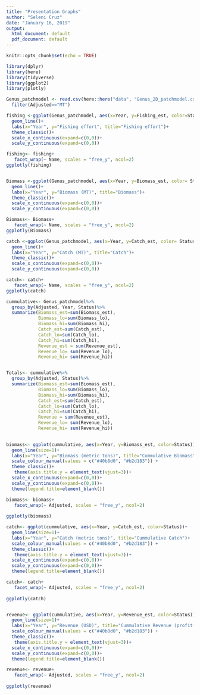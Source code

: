```yaml
---
title: "Presentation Graphs"
author: "Seleni Cruz"
date: "January 16, 2019"
output:
  html_document: default
  pdf_document: default
---
```


```r
knitr::opts_chunk$set(echo = TRUE)
```

```r
library(dplyr)
library(here)
library(tidyverse)
library(ggplot2)
library(plotly)
```


```r
Genus_patchmodel <- read.csv(here::here("data", "Genus_2D_patchmodel.csv"))%>%
  filter(Adjusted=="MT")

fishing <-ggplot(Genus_patchmodel, aes(x=Year, y=Fishing_est, color=Status))+
  geom_line()+
  labs(x="Year", y="Fishing effort", title="Fishing effort")+
  theme_classic()+
  scale_x_continuous(expand=c(0,0))+
  scale_y_continuous(expand=c(0,0))

fishing<- fishing+
   facet_wrap(~ Name, scales = "free_y", ncol=2)
ggplotly(fishing)


Biomass <-ggplot(Genus_patchmodel, aes(x=Year, y=Biomass_est, color= Status))+
  geom_line()+
  labs(x="Year", y="Biomass (MT)", title="Biomass")+
  theme_classic()+
  scale_x_continuous(expand=c(0,0))+
  scale_y_continuous(expand=c(0,0))

Biomass<- Biomass+
   facet_wrap(~ Name, scales = "free_y", ncol=2)
ggplotly(Biomass)

catch <-ggplot(Genus_patchmodel, aes(x=Year, y=Catch_est, color= Status))+
  geom_line()+
  labs(x="Year", y="Catch (MT)", title="Catch")+
  theme_classic()+
  scale_x_continuous(expand=c(0,0))+
  scale_y_continuous(expand=c(0,0))

catch<- catch+
   facet_wrap(~ Name, scales = "free_y", ncol=2)
ggplotly(catch)

```









```r
cummulative<- Genus_patchmodel%>%
  group_by(Adjusted, Year, Status)%>%
  summarize(Biomass_est=sum(Biomass_est), 
            Biomass_lo=sum(Biomass_lo), 
            Biomass_hi=sum(Biomass_hi), 
            Catch_est=sum(Catch_est),
            Catch_lo=sum(Catch_lo), 
            Catch_hi=sum(Catch_hi), 
            Revenue_est = sum(Revenue_est), 
            Revenue_lo= sum(Revenue_lo), 
            Revenue_hi= sum(Revenue_hi))


Totals<- cummulative%>%
  group_by(Adjusted, Status)%>%
  summarize(Biomass_est=sum(Biomass_est), 
            Biomass_lo=sum(Biomass_lo), 
            Biomass_hi=sum(Biomass_hi), 
            Catch_est=sum(Catch_est),
            Catch_lo=sum(Catch_lo), 
            Catch_hi=sum(Catch_hi), 
            Revenue = sum(Revenue_est), 
            Revenue_lo= sum(Revenue_lo), 
            Revenue_hi= sum(Revenue_hi))
         
```

```r

biomass<- ggplot(cummulative, aes(x=Year, y=Biomass_est, color=Status))+
  geom_line(size=1)+
  labs(x="Year", y="Biomass (metric tons)", title="Cummulative Biomass")+
  scale_colour_manual(values = c("#40b8d0", "#b2d183")) +
  theme_classic()+
   theme(axis.title.y = element_text(vjust=3))+
  scale_x_continuous(expand=c(0,0))+
  scale_y_continuous(expand=c(0,0))+
  theme(legend.title=element_blank())

biomass<- biomass+
   facet_wrap(~ Adjusted, scales = "free_y", ncol=2)
  
ggplotly(biomass)

catch<- ggplot(cummulative, aes(x=Year, y=Catch_est, color=Status))+
  geom_line(size=1)+
  labs(x="Year", y="Catch (metric tons)", title="Cummulative Catch")+
  scale_colour_manual(values = c("#40b8d0", "#b2d183")) +
  theme_classic()+
   theme(axis.title.y = element_text(vjust=3))+
  scale_x_continuous(expand=c(0,0))+
  scale_y_continuous(expand=c(0,0))+
  theme(legend.title=element_blank())

catch<- catch+
   facet_wrap(~ Adjusted, scales = "free_y", ncol=2)
  
ggplotly(catch)


revenue<- ggplot(cummulative, aes(x=Year, y=Revenue_est, color=Status))+
  geom_line(size=1)+
  labs(x="Year", y="Revenue (USD)", title="Cummulative Revenue (profit-cost)")+
  scale_colour_manual(values = c("#40b8d0", "#b2d183")) +
  theme_classic()+
   theme(axis.title.y = element_text(vjust=3))+
  scale_x_continuous(expand=c(0,0))+
  scale_y_continuous(expand=c(0,0))+
  theme(legend.title=element_blank())

revenue<- revenue+
   facet_wrap(~ Adjusted, scales = "free_y", ncol=2)
  
ggplotly(revenue)
```




